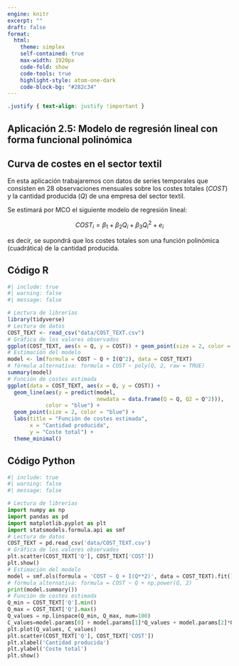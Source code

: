 ```yaml
---
engine: knitr
excerpt: ""
draft: false
format: 
  html:
    theme: simplex
    self-contained: true
    max-width: 1920px
    code-fold: show
    code-tools: true
    highlight-style: atom-one-dark
    code-block-bg: "#282c34"
---
```


```css
.justify { text-align: justify !important }
```

::: justify
# Aplicación 2.5: Modelo de regresión lineal con forma funcional polinómica {.unnumbered}

## Curva de costes en el sector textil {.unnumbered}

En esta aplicación trabajaremos con datos de series temporales que consisten en 28 observaciones mensuales sobre los costes totales (_COST_) y la cantidad producida (_Q_) de una empresa del sector textil.

Se estimará por MCO el siguiente modelo de regresión lineal:

$$COST_{i} = \beta_1 + \beta_2  Q_{i} +  \beta_3  Q_{i}^2 + e_{i}$$

es decir, se supondrá que los costes totales son una función polinómica (cuadrática) de la cantidad producida.
:::

## Código R {.unnumbered}

```r
#| include: true
#| warning: false
#| message: false

# Lectura de librerías
library(tidyverse)
# Lectura de datos
COST_TEXT <- read_csv("data/COST_TEXT.csv")
# Gráfica de los valores observados
ggplot(COST_TEXT, aes(x = Q, y = COST)) + geom_point(size = 2, color = "blue")
# Estimación del modelo
model <- lm(formula = COST ~ Q + I(Q^2), data = COST_TEXT)
# fórmula alternativa: formula = COST ~ poly(Q, 2, raw = TRUE)
summary(model)
# Función de costes estimada
ggplot(data = COST_TEXT, aes(x = Q, y = COST)) +
  geom_line(aes(y = predict(model, 
                            newdata = data.frame(Q = Q, Q2 = Q^2))), 
            color = "blue") +
  geom_point(size = 2, color = "blue") +
  labs(title = "Función de costes estimada", 
       x = "Cantidad producida", 
       y = "Coste total") +
  theme_minimal()
```

## Código Python {.unnumbered}

```python
#| include: true
#| warning: false
#| message: false

# Lectura de librerías
import numpy as np
import pandas as pd
import matplotlib.pyplot as plt
import statsmodels.formula.api as smf
# Lectura de datos
COST_TEXT = pd.read_csv('data/COST_TEXT.csv')
# Gráfica de los valores observados
plt.scatter(COST_TEXT['Q'], COST_TEXT['COST'])
plt.show()
# Estimación del modelo
model = smf.ols(formula = 'COST ~ Q + I(Q**2)', data = COST_TEXT).fit()
# fórmula alternativa: formula = COST ~ Q + np.power(Q, 2)
print(model.summary())
# Función de costes estimada
Q_min = COST_TEXT['Q'].min()
Q_max = COST_TEXT['Q'].max()
Q_values = np.linspace(Q_min, Q_max, num=100)
C_values=model.params[0] + model.params[1]*Q_values + model.params[2]*Q_values**2
plt.plot(Q_values, C_values)
plt.scatter(COST_TEXT['Q'], COST_TEXT['COST'])
plt.xlabel('Cantidad producida')
plt.ylabel('Coste total')
plt.show()
```
